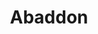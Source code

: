 ---
title: "Abaddon"
slug: "abaddon"
arcana: "Judgement"

image: "./Abaddon.jpg"

phys: "absorb"
gun: "absorb"
fire: ""
ice: ""
elec: ""
wind: ""
psy: ""
nuke: ""
bless: "resist"
curse: "absorb"
---